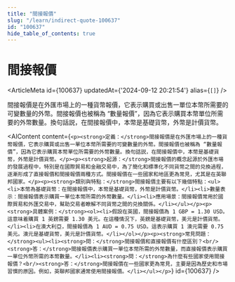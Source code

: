 ```yaml
---
title: "間接報價"
slug: "/learn/indirect-quote-100637"
id: "100637"
hide_table_of_contents: true
---
```



# 間接報價

<ArticleMeta id={100637} updatedAt={'2024-09-12 20:21:54'} alias={`[]`} />
<div className='border-solid border-b border-t-0 my-4 border-[var(--ifm-color-gray-300)]' />

間接報價是在外匯市場上的一種貨幣報價，它表示購買或出售一單位本幣所需要的可變數量的外幣。間接報價也被稱為 “數量報價”，因為它表示購買本幣單位所需要的外幣數量。換句話説，在間接報價中，本幣是基礎貨幣，外幣是計價貨幣。

<AIContent content={`<p><strong>定義：</strong>間接報價是在外匯市場上的一種貨幣報價，它表示購買或出售一單位本幣所需要的可變數量的外幣。間接報價也被稱為 “數量報價”，因為它表示購買本幣單位所需要的外幣數量。換句話説，在間接報價中，本幣是基礎貨幣，外幣是計價貨幣。</p><p><strong>起源：</strong>間接報價的概念起源於外匯市場的發展過程中，特別是在國際貿易和金融交易中，為了簡化和標準化不同貨幣之間的兑換過程，逐漸形成了直接報價和間接報價兩種方式。間接報價在一些國家和地區更為常見，尤其是在英聯邦國家。</p><p><strong>類別與特點：</strong>間接報價主要有以下幾個特點：<ul><li>本幣為基礎貨幣：在間接報價中，本幣是基礎貨幣，外幣是計價貨幣。</li><li>數量表示：間接報價表示購買一單位本幣所需的外幣數量。</li><li>應用場景：間接報價常用於國際貿易和外匯交易中，幫助交易者瞭解不同貨幣之間的兑換關係。</li></ul></p><p><strong>具體案例：</strong><ol><li>假設在英國，間接報價為 1 GBP = 1.30 USD。這意味着購買 1 英鎊需要 1.30 美元。在這種情況下，英鎊是基礎貨幣，美元是計價貨幣。</li><li>在澳大利亞，間接報價為 1 AUD = 0.75 USD。這表示購買 1 澳元需要 0.75 美元。澳元是基礎貨幣，美元是計價貨幣。</li></ol></p><p><strong>常見問題：</strong><ul><li><strong>問：</strong>間接報價和直接報價有什麼區別？<br/><strong>答：</strong>間接報價表示購買一單位本幣所需的外幣數量，而直接報價表示購買一單位外幣所需的本幣數量。</li><li><strong>問：</strong>為什麼有些國家使用間接報價？<br/><strong>答：</strong>間接報價在一些國家更為常見，主要是因為歷史和市場習慣的原因。例如，英聯邦國家通常使用間接報價。</li></ul></p>`} id={100637} />
